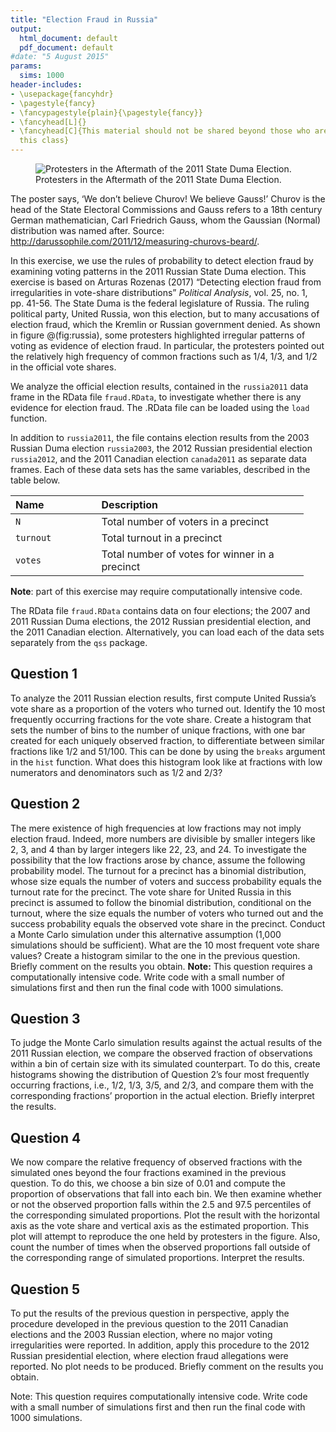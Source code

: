 ```yaml
---
title: "Election Fraud in Russia"
output:
  html_document: default
  pdf_document: default
#date: "5 August 2015"
params:
  sims: 1000
header-includes:
- \usepackage{fancyhdr}
- \pagestyle{fancy}
- \fancypagestyle{plain}{\pagestyle{fancy}}
- \fancyhead[L]{}
- \fancyhead[C]{This material should not be shared beyond those who are enrolled in
  this class}
---
```


![Protesters in the Aftermath of the 2011 State Duma Election.](pics/russia-fraud.jpg)

The poster says, 'We don't believe Churov! We believe Gauss!'  Churov is the head of the State Electoral Commissions and Gauss refers to a 18th century German mathematician, Carl Friedrich Gauss, whom the Gaussian (Normal) distribution was named after. Source: [http://darussophile.com/2011/12/measuring-churovs-beard/](http://darussophile.com/2011/12/measuring-churovs-beard/).

In this exercise, we use the rules of probability to detect election fraud by examining voting patterns in the 2011 Russian State Duma election. This exercise is based on Arturas Rozenas (2017) "Detecting election fraud from irregularities in vote-share distributions" *Political Analysis*, vol. 25, no. 1, pp. 41-56. The State Duma is the federal legislature of Russia. The ruling political party, United Russia, won this election, but to many accusations of election fraud, which the Kremlin or Russian government denied. As shown in figure \@(fig:russia), some protesters highlighted irregular patterns of voting as evidence of election fraud. In particular, the protesters pointed out the relatively high frequency of common fractions such as $1/4$, $1/3$, and $1/2$ in the official vote shares.

We analyze the official election results, contained in the `russia2011` data frame in the RData file `fraud.RData`, to investigate whether there is any evidence for election fraud. The .RData file can be loaded using the `load` function. 

In addition to `russia2011`, the file contains election results from the 2003 Russian Duma election `russia2003`, the 2012 Russian presidential election `russia2012`, and the 2011 Canadian election `canada2011` as separate data frames.  Each of these data sets has the same variables, described in the table below.

-------------------------------------------------------------------
 Name                Description
 ------------------- ----------------------------------------------
 `N`                 Total number of voters in a precinct 
 
 `turnout`           Total turnout in a precinct
 
 `votes`             Total number of votes for winner in a precinct
-------------------------------------------------------------------

**Note**: part of this exercise may require computationally intensive code.

The RData file `fraud.RData` contains data on four elections; the 2007 and 2011 Russian Duma elections, the 2012 Russian presidential election, and the 2011 Canadian election. Alternatively, you can load each of the data sets separately from the `qss` package. 

## Question 1

To analyze the 2011 Russian election results, first compute United Russia's vote share as a proportion of the voters who turned out. Identify the 10 most frequently occurring fractions for the vote share. Create a histogram that sets the number of bins to the number of unique fractions, with one bar created for each uniquely observed fraction, to differentiate between similar fractions like $1/2$ and $51/100$. This can be done by using the `breaks` argument in the `hist` function.  What does this histogram look like at fractions with low numerators and denominators such as $1/2$ and $2/3$?

## Question 2

The mere existence of high frequencies at low fractions may not imply election fraud. Indeed, more numbers are divisible by smaller integers like 2, 3, and 4 than by larger integers like 22, 23, and 24. To investigate the possibility that the low fractions arose by chance, assume the following probability model. The turnout for a precinct has a binomial distribution, whose size equals the number of voters and success probability equals the turnout rate for the precinct.  The vote share for United Russia in this precinct is assumed to follow the binomial distribution, conditional on the turnout, where the size equals the number of voters who turned out and the success probability equals the observed vote share in the precinct.  Conduct a Monte Carlo simulation under this alternative assumption (1,000 simulations should be sufficient). What are the 10 most frequent vote share values?  Create a histogram similar to the one in the previous question. Briefly comment on the results you obtain. **Note:** This question requires a computationally intensive code. Write code with a small number of simulations first and then run the final code with 1000 simulations.

## Question 3

To judge the Monte Carlo simulation results against the actual results of the 2011 Russian election, we compare the observed fraction of observations within a bin of certain size with its simulated counterpart. To do this, create histograms showing the distribution of Question 2's four most frequently occurring fractions, i.e., $1/2$, $1/3$, $3/5$, and $2/3$, and compare them with the corresponding fractions' proportion in the actual election. Briefly interpret the results.

## Question 4

We now compare the relative frequency of observed fractions with the simulated ones beyond the four fractions examined in the previous question. To do this, we choose a bin size of 0.01 and compute the proportion of observations that fall into each bin. We then examine whether or not the observed proportion falls within the 2.5 and 97.5 percentiles of the corresponding simulated proportions. Plot the result with the horizontal axis as the vote share and vertical axis as the estimated proportion. This plot will attempt to reproduce the one held by protesters in the figure. Also, count the number of times when the observed proportions fall outside of the corresponding range of simulated proportions. Interpret the results.

## Question 5

To put the results of the previous question in perspective, apply the procedure developed in the previous question to the 2011 Canadian elections and the 2003 Russian election, where no major voting irregularities were reported.  In addition, apply this procedure to the 2012 Russian presidential election, where election fraud allegations were reported. No plot needs to be produced. Briefly comment on the results you obtain.

Note: This question requires computationally intensive code. Write code with a small number of simulations first and then run the final code with 1000 simulations.

